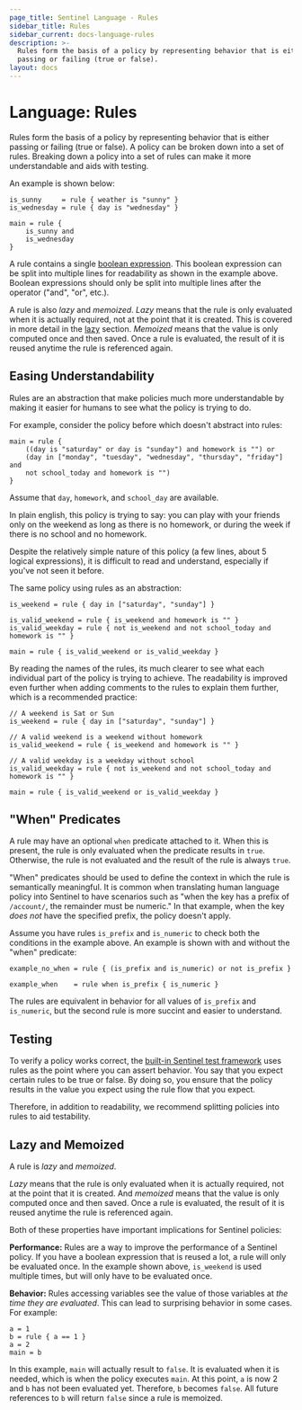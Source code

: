 ```yaml
---
page_title: Sentinel Language - Rules
sidebar_title: Rules
sidebar_current: docs-language-rules
description: >-
  Rules form the basis of a policy by representing behavior that is either
  passing or failing (true or false).
layout: docs
---
```


# Language: Rules

Rules form the basis of a policy by representing behavior that is either
passing or failing (true or false). A policy can be broken down into a
set of rules. Breaking down a policy into a set of rules can make it more
understandable and aids with testing.

An example is shown below:

```sentinel
is_sunny     = rule { weather is "sunny" }
is_wednesday = rule { day is "wednesday" }

main = rule {
	is_sunny and
	is_wednesday
}
```

A rule contains a single [boolean expression](/sentinel/language/boolexpr).
This boolean expression can be split into multiple lines for readability
as shown in the example above. Boolean expressions should only be split
into multiple lines after the operator ("and", "or", etc.).

A rule is also _lazy_ and _memoized_. _Lazy_ means that the rule is only
evaluated when it is actually required, not at the point that it is
created. This is covered in more detail in the [lazy](#lazy-and-memoized) section.
_Memoized_ means that the value is only computed once and then saved. Once
a rule is evaluated, the result of it is reused anytime the rule is referenced
again.

## Easing Understandability

Rules are an abstraction that make policies much more understandable
by making it easier for humans to see what the policy is trying to do.

For example, consider the policy before which doesn't abstract into rules:

```sentinel
main = rule {
	((day is "saturday" or day is "sunday") and homework is "") or
	(day in ["monday", "tuesday", "wednesday", "thursday", "friday"] and
	not school_today and homework is "")
}
```

Assume that `day`, `homework`, and `school_day` are available.

In plain english, this policy is trying to say: you can play with your friends
only on the weekend as long as there is no homework, or during the week if
there is no school and no homework.

Despite the relatively simple nature of this policy (a few lines, about 5
logical expressions), it is difficult to read and understand, especially if
you've not seen it before.

The same policy using rules as an abstraction:

```sentinel
is_weekend = rule { day in ["saturday", "sunday"] }

is_valid_weekend = rule { is_weekend and homework is "" }
is_valid_weekday = rule { not is_weekend and not school_today and homework is "" }

main = rule { is_valid_weekend or is_valid_weekday }
```

By reading the names of the rules, its much clearer to see what each individual
part of the policy is trying to achieve. The readability is improved even
further when adding comments to the rules to explain them further, which is
a recommended practice:

```sentinel
// A weekend is Sat or Sun
is_weekend = rule { day in ["saturday", "sunday"] }

// A valid weekend is a weekend without homework
is_valid_weekend = rule { is_weekend and homework is "" }

// A valid weekday is a weekday without school
is_valid_weekday = rule { not is_weekend and not school_today and homework is "" }

main = rule { is_valid_weekend or is_valid_weekday }
```

## "When" Predicates

A rule may have an optional `when` predicate attached to it. When this is
present, the rule is only evaluated when the predicate results in `true`.
Otherwise, the rule is not evaluated and the result of the rule is always
`true`.

"When" predicates should be used to define the context in which the rule
is semantically meaningful. It is common when translating human language
policy into Sentinel to have scenarios such as "when the key has a prefix
of `/account/`, the remainder must be numeric." In that example, when the
key _does not_ have the specified prefix, the policy doesn't apply.

Assume you have rules `is_prefix` and `is_numeric` to check both the
conditions in the example above. An example is shown with and without
the "when" predicate:

```sentinel
example_no_when = rule { (is_prefix and is_numeric) or not is_prefix }

example_when    = rule when is_prefix { is_numeric }
```

The rules are equivalent in behavior for all values of `is_prefix` and
`is_numeric`, but the second rule is more succint and easier to understand.

## Testing

To verify a policy works correct, the
[built-in Sentinel test framework](/sentinel/writing/testing)
uses rules as the point where you can assert behavior. You say that
you expect certain rules to be true or false. By doing so, you ensure that
the policy results in the value you expect using the rule flow that you
expect.

Therefore, in addition to readability, we recommend splitting policies into
rules to aid testability.

## Lazy and Memoized

A rule is _lazy_ and _memoized_.

_Lazy_ means that the rule is only evaluated when it is actually required,
not at the point that it is created. And _memoized_ means that the value is
only computed once and then saved. Once a rule is evaluated, the result of it
is reused anytime the rule is referenced again.

Both of these properties have important implications for Sentinel
policies:

**Performance:** Rules are a way to improve the performance of a Sentinel
policy. If you have a boolean expression that is reused a lot, a rule will
only be evaluated once. In the example shown above, `is_weekend` is used
multiple times, but will only have to be evaluated once.

**Behavior:** Rules accessing variables see the value of those variables
at _the time they are evaluated_. This can lead to surprising behavior
in some cases. For example:

```sentinel
a = 1
b = rule { a == 1 }
a = 2
main = b
```

In this example, `main` will actually result to `false`. It is evaluated
when it is needed, which is when the policy executes `main`. At this point,
`a` is now 2 and `b` has not been evaluated yet. Therefore, `b` becomes `false`.
All future references to `b` will return `false` since a rule is memoized.
